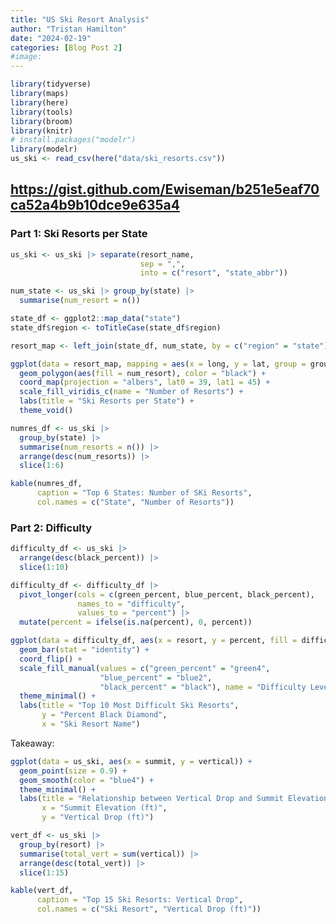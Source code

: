 ```yaml
---
title: "US Ski Resort Analysis"
author: "Tristan Hamilton"
date: "2024-02-19"
categories: [Blog Post 2]
#image: 
---
```



```r
library(tidyverse)
library(maps)
library(here)
library(tools)
library(broom)
library(knitr)
# install.packages("modelr")
library(modelr)
us_ski <- read_csv(here("data/ski_resorts.csv"))
```

## <https://gist.github.com/Ewiseman/b251e5eaf70ca52a4b9b10dce9e635a4>

### Part 1: Ski Resorts per State
```r
us_ski <- us_ski |> separate(resort_name,
                             sep = ",",
                             into = c("resort", "state_abbr"))

num_state <- us_ski |> group_by(state) |>
  summarise(num_resort = n()) 

state_df <- ggplot2::map_data("state")
state_df$region <- toTitleCase(state_df$region)

resort_map <- left_join(state_df, num_state, by = c("region" = "state"))
```

```r
ggplot(data = resort_map, mapping = aes(x = long, y = lat, group = group)) +
  geom_polygon(aes(fill = num_resort), color = "black") +
  coord_map(projection = "albers", lat0 = 39, lat1 = 45) +
  scale_fill_viridis_c(name = "Number of Resorts") +
  labs(title = "Ski Resorts per State") +
  theme_void() 
```

```r
numres_df <- us_ski |>
  group_by(state) |>
  summarise(num_resorts = n()) |>
  arrange(desc(num_resorts)) |>
  slice(1:6)

kable(numres_df,
      caption = "Top 6 States: Number of SKi Resorts",
      col.names = c("State", "Number of Resorts"))
```

### Part 2: Difficulty

```r
difficulty_df <- us_ski |>
  arrange(desc(black_percent)) |>
  slice(1:10) 

difficulty_df <- difficulty_df |>
  pivot_longer(cols = c(green_percent, blue_percent, black_percent),
               names_to = "difficulty",
               values_to = "percent") |>
  mutate(percent = ifelse(is.na(percent), 0, percent))

ggplot(data = difficulty_df, aes(x = resort, y = percent, fill = difficulty)) +
  geom_bar(stat = "identity") +
  coord_flip() +
  scale_fill_manual(values = c("green_percent" = "green4",
                    "blue_percent" = "blue2",
                    "black_percent" = "black"), name = "Difficulty Level") +
  theme_minimal() +
  labs(title = "Top 10 Most Difficult Ski Resorts",
       y = "Percent Black Diamond",
       x = "Ski Resort Name")
```
Takeaway:

```r
ggplot(data = us_ski, aes(x = summit, y = vertical)) +
  geom_point(size = 0.9) +
  geom_smooth(color = "blue4") +
  theme_minimal() +
  labs(title = "Relationship between Vertical Drop and Summit Elevation",
       x = "Summit Elevation (ft)",
       y = "Vertical Drop (ft)")
```

```r
vert_df <- us_ski |>
  group_by(resort) |>
  summarise(total_vert = sum(vertical)) |>
  arrange(desc(total_vert)) |>
  slice(1:15)

kable(vert_df,
      caption = "Top 15 Ski Resorts: Vertical Drop",
      col.names = c("Ski Resort", "Vertical Drop (ft)"))
```

